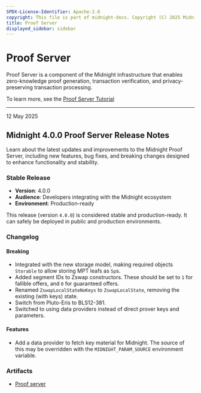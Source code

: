 ```yaml
---
SPDX-License-Identifier: Apache-2.0
copyright: This file is part of midnight-docs. Copyright (C) 2025 Midnight Foundation. Licensed under the Apache License, Version 2.0 (the "License"); You may not use this file except in compliance with the License. You may obtain a copy of the License at http://www.apache.org/licenses/LICENSE-2.0 Unless required by applicable law or agreed to in writing, software distributed under the License is distributed on an "AS IS" BASIS, WITHOUT WARRANTIES OR CONDITIONS OF ANY KIND, either express or implied. See the License for the specific language governing permissions and limitations under the License.
title: Proof Server
displayed_sidebar: sidebar
---
```


# Proof Server

Proof Server is a component of the Midnight infrastructure that enables zero-knowledge proof generation, transaction verification, and privacy-preserving transaction processing.

To learn more, see the [Proof Server Tutorial](../../develop/tutorial/using/proof-server)

---

<div 
  style={{
    marginTop: '0',
    fontSize: '1rem',
    fontWeight: 'normal',
    marginBottom: '0.5rem'
  }}
>
  12 May 2025
</div>

## Midnight 4.0.0 Proof Server Release Notes

Learn about the latest updates and improvements to the Midnight Proof Server, including new features, bug fixes, and breaking changes designed to enhance functionality and stability.

### Stable Release

* **Version**: 4.0.0
* **Audience**: Developers integrating with the Midnight ecosystem
* **Environment**: Production-ready

This release (version `4.0.0`) is considered stable and production-ready. It can safely be deployed in public and production environments.

### Changelog

#### Breaking

- Integrated with the new storage model, making required objects `Storable` to allow storing MPT leafs as `Sp`s.
- Added segment IDs to Zswap constructors. These should be set to `1` for fallible offers, and `0` for guaranteed offers.
- Renamed `ZswapLocalStateNoKeys` to `ZswapLocalState`, removing the existing (with keys) state.
- Switch from Pluto-Eris to BLS12-381.
- Switched to using data providers instead of direct prover keys and parameters.

#### Features

- Add a data provider to fetch key material for Midnight. The source of this may be overridden with the `MIDNIGHT_PARAM_SOURCE` environment variable.

### Artifacts

- [Proof server](https://hub.docker.com/r/midnightnetwork/proof-server/)
